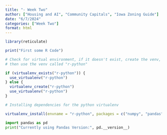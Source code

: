 ```yaml
---
title: "- Week Two"
author: ["Housing and AI", "Community Capitals", "Iowa Zoning Guide"]
date: "6/7/2024"
categories: ["Week Two"]
format: html
---
```


```r
library(reticulate)
```

```r
print("First some R Code")
```

```r
# Check for virtual environment, if it doesn't exist, create the venv, if it exists
# then use the venv called "r-python"

if (virtualenv_exists("r-python")) {
  use_virtualenv("r-python")
} else {
  virtualenv_create("r-python")
  use_virtualenv("r-python")
}
```

```r
# Installing dependencies for the python virtualenv

virtualenv_install(envname = "r-python", packages = c("numpy", "pandas", "scikit-learn"), all = TRUE)
```

```python
import pandas as pd
print("Currently using Pandas Version:", pd.__version__)
```
